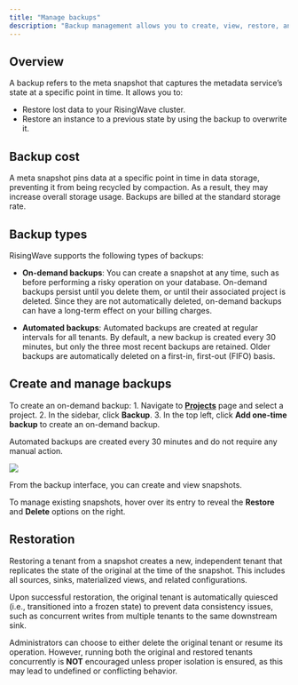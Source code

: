 ```yaml
---
title: "Manage backups"
description: "Backup management allows you to create, view, restore, and delete metadata snapshots to support recovery and rollback in RisingWave projects."
---
```


## Overview

A backup refers to the meta snapshot that captures the metadata service’s state at a specific point in time. It allows you to:

- Restore lost data to your RisingWave cluster.
- Restore an instance to a previous state by using the backup to overwrite it.

## Backup cost

A meta snapshot pins data at a specific point in time in data storage, preventing it from being recycled by compaction. As a result, they may increase overall storage usage. Backups are billed at the standard storage rate.

## Backup types

RisingWave supports the following types of backups:

- **On-demand backups**: You can create a snapshot at any time, such as before performing a risky operation on your database. On-demand backups persist until you delete them, or until their associated project is deleted. Since they are not automatically deleted, on-demand backups can have a long-term effect on your billing charges.

- **Automated backups**: Automated backups are created at regular intervals for all tenants. By default, a new backup is created every 30 minutes, but only the three most recent backups are retained. Older backups are automatically deleted on a first-in, first-out (FIFO) basis.

## Create and manage backups

To create an on-demand backup:
    1. Navigate to [**Projects**](https://cloud.risingwave.com/project/home/) page and select a project.
    2. In the sidebar, click **Backup**.
    3. In the top left, click **Add one-time backup** to create an on-demand backup.

Automated backups are created every 30 minutes and do not require any manual action.

<Frame>
    <img src="/images/backup-overview.png"/>
</Frame>

From the backup interface, you can create and view snapshots.

To manage existing snapshots, hover over its entry to reveal the **Restore** and **Delete** options on the right.

## Restoration

Restoring a tenant from a snapshot creates a new, independent tenant that replicates the state of the original at the time of the snapshot. This includes all sources, sinks, materialized views, and related configurations.

Upon successful restoration, the original tenant is automatically quiesced (i.e., transitioned into a frozen state) to prevent data consistency issues, such as concurrent writes from multiple tenants to the same downstream sink.

Administrators can choose to either delete the original tenant or resume its operation. However, running both the original and restored tenants concurrently is **NOT** encouraged unless proper isolation is ensured, as this may lead to undefined or conflicting behavior.
